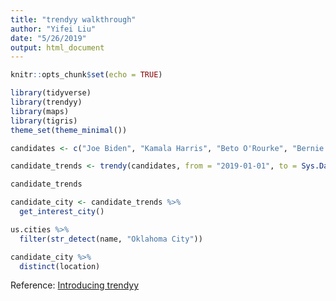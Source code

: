```yaml
---
title: "trendyy walkthrough"
author: "Yifei Liu"
date: "5/26/2019"
output: html_document
---
```


```r
knitr::opts_chunk$set(echo = TRUE)
```

```r
library(tidyverse)
library(trendyy)
library(maps)
library(tigris)
theme_set(theme_minimal())

```




```r
candidates <- c("Joe Biden", "Kamala Harris", "Beto O'Rourke", "Bernie Sanders", "Elizabeth Warren")

candidate_trends <- trendy(candidates, from = "2019-01-01", to = Sys.Date())

candidate_trends
```

```r
candidate_city <- candidate_trends %>% 
  get_interest_city()

us.cities %>%
  filter(str_detect(name, "Oklahoma City"))

candidate_city %>%
  distinct(location)

```








Reference: [Introducing trendyy](http://josiahparry.com/post/2019-05-25-introducing-trendyy/) 